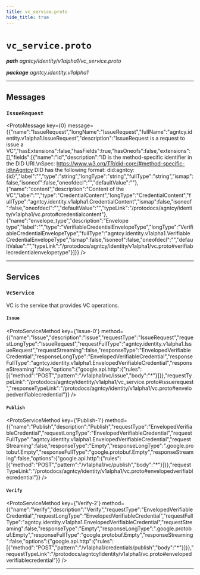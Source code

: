 ```yaml
---
title: vc_service.proto
hide_title: true
---
```



# `vc_service.proto`
_**path** agntcy/identity/v1alpha1/vc_service.proto_

_**package** agntcy.identity.v1alpha1_



---

## Messages


### `IssueRequest`
<ProtoMessage key={0} message={{"name":"IssueRequest","longName":"IssueRequest","fullName":"agntcy.identity.v1alpha1.IssueRequest","description":"IssueRequest is a request to issue a VC","hasExtensions":false,"hasFields":true,"hasOneofs":false,"extensions":[],"fields":[{"name":"id","description":"ID is the method-specific identifier in the DID URI.\nSpec: https://www.w3.org/TR/did-core/#method-specific-id\nAgntcy DID has the following format: did:agntcy:{id}","label":"","type":"string","longType":"string","fullType":"string","ismap":false,"isoneof":false,"oneofdecl":"","defaultValue":""},{"name":"content","description":"Content of the VC","label":"","type":"CredentialContent","longType":"CredentialContent","fullType":"agntcy.identity.v1alpha1.CredentialContent","ismap":false,"isoneof":false,"oneofdecl":"","defaultValue":"","typeLink":"/protodocs/agntcy/identity/v1alpha1/vc.proto#credentialcontent"},{"name":"envelope_type","description":"Envelope type","label":"","type":"VerifiableCredentialEnvelopeType","longType":"VerifiableCredentialEnvelopeType","fullType":"agntcy.identity.v1alpha1.VerifiableCredentialEnvelopeType","ismap":false,"isoneof":false,"oneofdecl":"","defaultValue":"","typeLink":"/protodocs/agntcy/identity/v1alpha1/vc.proto#verifiablecredentialenvelopetype"}]}} />

---
## Services


### `VcService`

VC is the service that provides VC operations.


#### `Issue`
<ProtoServiceMethod key={'Issue-0'} method={{"name":"Issue","description":"Issue","requestType":"IssueRequest","requestLongType":"IssueRequest","requestFullType":"agntcy.identity.v1alpha1.IssueRequest","requestStreaming":false,"responseType":"EnvelopedVerifiableCredential","responseLongType":"EnvelopedVerifiableCredential","responseFullType":"agntcy.identity.v1alpha1.EnvelopedVerifiableCredential","responseStreaming":false,"options":{"google.api.http":{"rules":[{"method":"POST","pattern":"/v1alpha1/vc/issue","body":"*"}]}},"requestTypeLink":"/protodocs/agntcy/identity/v1alpha1/vc_service.proto#issuerequest","responseTypeLink":"/protodocs/agntcy/identity/v1alpha1/vc.proto#envelopedverifiablecredential"}} />


#### `Publish`
<ProtoServiceMethod key={'Publish-1'} method={{"name":"Publish","description":"Publish","requestType":"EnvelopedVerifiableCredential","requestLongType":"EnvelopedVerifiableCredential","requestFullType":"agntcy.identity.v1alpha1.EnvelopedVerifiableCredential","requestStreaming":false,"responseType":"Empty","responseLongType":".google.protobuf.Empty","responseFullType":"google.protobuf.Empty","responseStreaming":false,"options":{"google.api.http":{"rules":[{"method":"POST","pattern":"/v1alpha1/vc/publish","body":"*"}]}},"requestTypeLink":"/protodocs/agntcy/identity/v1alpha1/vc.proto#envelopedverifiablecredential"}} />


#### `Verify`
<ProtoServiceMethod key={'Verify-2'} method={{"name":"Verify","description":"Verify","requestType":"EnvelopedVerifiableCredential","requestLongType":"EnvelopedVerifiableCredential","requestFullType":"agntcy.identity.v1alpha1.EnvelopedVerifiableCredential","requestStreaming":false,"responseType":"Empty","responseLongType":".google.protobuf.Empty","responseFullType":"google.protobuf.Empty","responseStreaming":false,"options":{"google.api.http":{"rules":[{"method":"POST","pattern":"/v1alpha1/credentials/publish","body":"*"}]}},"requestTypeLink":"/protodocs/agntcy/identity/v1alpha1/vc.proto#envelopedverifiablecredential"}} />


---


  